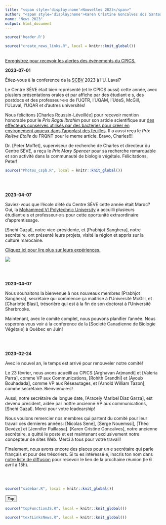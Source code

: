 ```yaml
---
title: "<span style='display:none'>Nouvelles 2023</span>"
author: "<span style='display:none'>Karen Cristine Goncalves dos Santos</span>"
name: "News 2023"
output: html_document
---
```


<head>
<meta charset="utf-8">
<link rel="stylesheet" href="slideshow.css">
<link rel="stylesheet" href="column_text_style.css">
<link rel="stylesheet" href="news_style.css">
<script src="slideView.js"></script>
<link rel="alternate" hreflang="en-us" href="../en/news_2023.html">

```r
source('header.R')
```

<section class="col-md-9" style="padding-right:2%">

<div class="row text">

<section class="col-md-3 news_links" id="news_links">
<div class="row">


```r
source("create_news_links.R", local = knitr::knit_global())

```

</div><!-- row under sidebar with news links -->
</section> 

<section class="col-md-9" id="main_news">

<div class="row">

<br>
[Enregistrez pour recevoir les alertes des événements du CPICS.](https://cpics.netlify.app/en/participate.html)

<article id="2023-07-01">
<strong>2023-07-01</strong>

Étiez-vous à la conference da la [SCBV](https://cspb-scbv.ca/) 2023 à l'U. Laval?

Le Centre SÈVE était bien représenté (et le CPICS aussi) cette année, avec plusiers présentations orales et par affiche par des étudiant&middot;e&middot;s, des postdocs et des professeur&middot;e&middot;s de l'UQTR, l'UQAM, l'UdeS, McGill, l'ULaval, l'UQAR et d'autres universités!

Nous félicitons [Charles Roussin-Léveillée] pour recevoir mention honorable pour le <em>Prix Ragai Ibrahim</em> pour son article scientifique sur [des effecteurs conservés utilisés par des bactéries pour créer en environement aqueux dans l'apoplast des feuilles](https://www.sciencedirect.com/science/article/pii/S1931312822000920). Il a aussi reçu le <em>Prix Relève Étoile</em> du FRQNT pour le meme article. Bravo, Charles!!!

Dr. [Peter Moffet], superviseur de recherche de Charles et directeur du Centre SÈVE, a reçu le <em>Prix Mary Spencer</em> pour sa recherche remarquable et son activité dans la communauté de biologie végétale. Félicitations, Peter!

```r
source("Photos_cspb.R", local = knitr::knit_global())

```

<br><br>
</article>

<article id="2023-06-01">
<strong>2023-04-07</strong>

Saviez-vous que l'école d'été du Centre SÈVE cette année était Maroc? Oui, la [Mohammed VI Polytechnic University](https://www.linkedin.com/school/um6p/) a accuilli plusieurs étudiant&middot;e&middot;s et professeur&middot;e&middot;s pour cette oportunité extraordinaire d'apprentissage.

[Snehi Gazal], notre vice-présidente, et [Prabhjot Sanghera], notre secrétaire, ont présenté leurs projets, visité la région et appris sur la culture marocaine.

[Cliquez ici pour lire plus sur leurs expériences.](https://www.linkedin.com/feed/update/urn:li:activity:7064053495145848832/)

![](images/news/Morocco_summer_school.webp)

<br><br>
</article>

<article id="2023-04-07">
<strong>2023-04-07</strong>

Nous souhaitons la bienvenue à nos nouveaux membres [Prabhjot Sanghera], secrétaire qui commence ça maitrise à l'Université McGill, et [Charlotte Blasi], trésorière qui est à la fin de son doctorat à l'Université Sherbrooke.

Maintenant, avec le comité complet, nous pouvons planifier l'année. Nous esperons vous voir à la conference de la [Societé Canadienne de Biologie Végétale] à Québec en Juin!


<br><br>
</article>


<article id="2023-02-24">
<strong>2023-02-24</strong>

Avec le nouvel an, le temps est arrivé pour renouveler notre comité!

Le 23 février, nous avons acueilli au CPICS [Arghavan Arjmandi] et [Valeria Parra], comme VP aux Communications, [Rohith Grandhi] et [Ayoub Bouhadada], comme VP aux Réseautages, et [Arnold William Tazon], comme secrétaire. Bienvienu·e·s!

Aussi, notre secrétaire de longue date, [Aracely Maribel Diaz Garza], est devenu président, aidée par nottre ancienne VP aux communications, [Snehi Gazal]. Merci pour votre leadearship!

Nous voulons remercier nos membres qui partent du comité pour leur travail ces dernieres années: [Nicolas Sene], [Serge Nouemssi], [Théo Devèze] et [Jennifer Paillassa]. [Karen Cristine Goncalves], notre ancienne secrétaire, a quitté le poste et est maintenant exclusivement notre concepteur de sites Web. Merci à tous pour votre travail!

Finalement, nous avons encore des places pour un·e secrétaire qui parle français et pour des trésoriers. Si tu es intéressé·e, inscris ton nom dans [notre liste de diffusion](./participer.html) pour recevoir le lien de la prochaine réunion (le 6 avril à 15h).


<br><br>
</article>


</div><!-- row main_news -->
</section> 

</div><!-- row text under col9 section -->
</section> 

<section class="col-md-3">
```r
source("sidebar.R", local = knitr::knit_global())

```


</section> 

<button onclick="topFunction()" id="myBtn" title="Go to top">Top</button>
```r
source("topFunctionJS.R", local = knitr::knit_global())

```

</div> <!-- row under container-fluid -->
</main>

```r
source("textLinksNews.R", local = knitr::knit_global())
```
